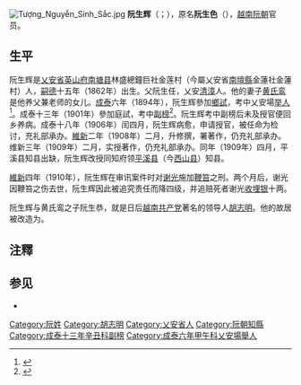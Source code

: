 [[File:Tượng_Nguyễn_Sinh_Sắc.jpg|thumb]]
'''阮生辉'''（{{vie|v=Nguyễn Sinh Huy|hn=阮生輝}}；{{bd|1862年||1929年||catIdx=N阮}}），原名'''阮生色'''（{{vie|v='''Nguyễn Sinh Sắc'''|hn=阮生色}}），[[越南|越南]][[阮朝|阮朝]]官员。

==生平==
阮生辉是[[乂安省|乂安省]][[英山府|英山府]][[南塘县|南塘县]]林盛總鐘巨社金莲村（今屬乂安省[[南壇縣|南壇縣]]金蓮社金蓮村）人，[[嗣德|嗣德]]十五年（1862年）出生。父阮生任，乂安[[清漳县|清漳]]人。他的妻子[[黄氏鸾|黄氏鸾]]是他养父兼老师的女儿。[[成泰|成泰]]六年（1894年），阮生辉參加[[鄉試|鄉試]]，考中乂安場[[举人|举人]]<ref>{{Cite web |url=http://lib.nomfoundation.org/collection/1/volume/1071/page/100 |title=《國朝鄉科錄》 |accessdate=2016-12-12 |archive-date=2019-06-13 |archive-url=https://web.archive.org/web/20190613233309/http://lib.nomfoundation.org/collection/1/volume/1071/page/100 |dead-url=no }}</ref>。成泰十三年（1901年）參加庭試，考中[[副榜|副榜]]<ref>{{Cite web |url=http://lib.nomfoundation.org/collection/1/volume/543/page/8 |title=《國朝登科錄》 |accessdate=2016-12-12 |archive-date=2020-03-29 |archive-url=https://web.archive.org/web/20200329155102/https://lib.nomfoundation.org/collection/1/volume/543/page/8 |dead-url=no }}</ref>。阮生辉考中副榜后未及授官便回乡养病。成泰十八年（1906年）闰四月，阮生辉病愈，申请授官，被任命为检讨，充礼部承办。[[維新_(阮朝)|維新]]二年（1908年）二月，升修撰，署著作，仍充礼部承办。维新三年（1909年）二月，实授著作，仍充礼部承办。同年（1909年）四月，平溪县知县出缺，阮生辉改授同知府领[[平溪县|平溪县]]（今[[西山县|西山县]]）知县。

[[維新_(阮朝)|維新]]四年（1910年），阮生辉在审讯案件时对[[谢光|谢光]]施加[[鞭笞|鞭笞]]之刑。两个月后，谢光因鞭笞之伤去世，阮生辉因此被追究责任而降四级，并追赔死者谢光[[收埋银|收埋银]]十两。

阮生辉与黄氏鸾之子阮生恭，就是日后[[越南共产党|越南共产党]]著名的领导人[[胡志明|胡志明]]。他的故居被改造为{{link-en|金莲博物馆|Kim Liên museum}}。

==注釋==
{{reflist}}

==参见==
*{{link-vi|胡志明家族|Gia đình Hồ Chí Minh}}

{{成泰十三年辛丑科庭试正副榜}}

{{DEFAULTSORT:Nguyễn Sinh Sắc}}
[[Category:阮姓|Category:阮姓]]
[[Category:胡志明|Category:胡志明]]
[[Category:乂安省人|Category:乂安省人]]
[[Category:阮朝知縣|Category:阮朝知縣]]
[[Category:成泰十三年辛丑科副榜|Category:成泰十三年辛丑科副榜]]
[[Category:成泰六年甲午科乂安場舉人|Category:成泰六年甲午科乂安場舉人]]